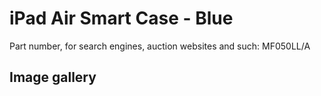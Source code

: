 
# iPad Air Smart Case - Blue

Part number, for search engines, auction websites and such: MF050LL/A

## Image gallery

<div style={{ width: "768px" }}>
  <GalleryComponent
    images={[
      {
        original: "/everysource/MF050.webp",
        thumbnail: "/everypreview/MF050.webp",
      },
      {
        original: "/everysource/MF050_AV1_SILVER.webp",
        thumbnail: "/everypreview/MF050_AV1_SILVER.webp",
      },
      {
        original: "/everysource/MF050_AV1_SPACE_GRAY.webp",
        thumbnail: "/everypreview/MF050_AV1_SPACE_GRAY.webp",
      },
      {
        original: "/everysource/MF050_AV3.webp",
        thumbnail: "/everypreview/MF050_AV3.webp",
      },
      {
        original: "/everysource/MF050_AV4.webp",
        thumbnail: "/everypreview/MF050_AV4.webp",
      },
      {
        original: "/everysource/MF050_AV5.webp",
        thumbnail: "/everypreview/MF050_AV5.webp",
      },
      {
        original: "/everysource/MF050_AV6.webp",
        thumbnail: "/everypreview/MF050_AV6.webp",
      }
    ]}
  />
</div>